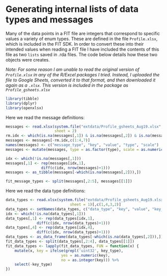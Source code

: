 
# Generating internal lists of data types and messages

Many of the data points in a FIT file are integers that correspond to specific values a variety of enum types.  These are defined in the file `Profile.xlsx`, which is included in the FIT SDK.  In order to convert these into their intended values when reading a FIT file I have included the contents of this file as two `lists` saved in .rda files.  The code below details how these two objects were creates.

*Note: For some reason I am unable to read the original version of `Profile.xlsx` in any of the R/Excel packages I tried.  Instead, I uploaded the file to Google Sheets, converted it to that format, and then downloaded it again as a `.xlsx`.  This version is included in the package as `Profile_gsheets.xlsx`*

```r
library(tibble)
library(dplyr)
library(openxlsx)
```

Here we read the message definitions:

```r
messages <- read.xlsx(system.file("extdata/Profile_gsheets_Aug19.xlsx", package = "fitFileR"), 
                      sheet = 2)
rm.idx <- which(is.na(messages[,1]) & is.na(messages[,2]) & is.na(messages[,3]))
messages <- messages[-rm.idx,c(1:4,7)]
names(messages) <- c("message_type", "key", "value", "type", "scale")
messages <- mutate(messages, type = as.factor(type), scale = as.numeric(scale))

idx <- which(!is.na(messages[,1]))
messages[,1] <- rep(messages[idx,1], 
                diff(c(idx, nrow(messages)+1)))
messages <- as_tibble(messages[-which(is.na(messages[,2])),])

fit_message_types <- split(messages[,2:5], messages[[1]])
```

Here we read the data type definitions:

```r
data_types <- read.xlsx(system.file("extdata/Profile_gsheets_Aug19.xlsx", package = "fitFileR"), 
                             sheet = 1)[,c(1,4,3,2)]
data_types <- setNames(data_types, c("data_type", "key", "value", "key_type"))
idx <- which(!is.na(data_types[,1]))
data_types[,1] <- rep(data_types[idx,1], 
              diff(c(idx, nrow(data_types)+1)))
data_types[,4] <- rep(data_types[idx,4], 
              diff(c(idx, nrow(data_types)+1)))
data_types <- as_data_frame(data_types[-which(is.na(data_types[,2])),])
fit_data_types <- split(data_types[,2:4], data_types[[1]])
fit_data_types <- lapply(fit_data_types, FUN = function(x) {
    mutate(x, key = ifelse(grepl('uint32', key_type), 
                         yes = as.numeric(key), 
                         no = as.integer(key))) %>%
    select(-key_type)
})
```
